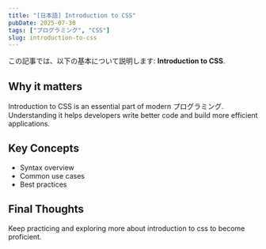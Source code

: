 ```yaml
---
title: "[日本語] Introduction to CSS"
pubDate: 2025-07-30
tags: ["プログラミング", "CSS"]
slug: introduction-to-css
---
```


この記事では、以下の基本について説明します: **Introduction to CSS**.

## Why it matters

Introduction to CSS is an essential part of modern プログラミング. Understanding it helps developers write better code and build more efficient applications.

## Key Concepts

- Syntax overview
- Common use cases
- Best practices

## Final Thoughts

Keep practicing and exploring more about introduction to css to become proficient.
